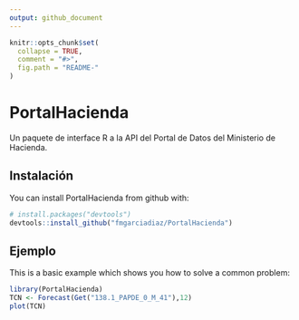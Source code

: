 ```yaml
---
output: github_document
---
```


<!-- README.md is generated from README.Rmd. Please edit that file -->

```r
knitr::opts_chunk$set(
  collapse = TRUE,
  comment = "#>",
  fig.path = "README-"
)
```

# PortalHacienda

Un paquete de interface R a la API del Portal de Datos del Ministerio de Hacienda.

## Instalación

You can install PortalHacienda from github with:

```r
# install.packages("devtools")
devtools::install_github("fmgarciadiaz/PortalHacienda")
```

## Ejemplo

This is a basic example which shows you how to solve a common problem:

```r
library(PortalHacienda)
TCN <- Forecast(Get("138.1_PAPDE_0_M_41"),12)
plot(TCN)
```
